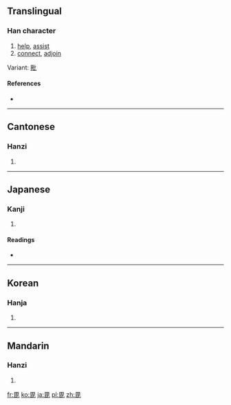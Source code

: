 {{also|毗}}
==Translingual==

===Han character===
{{Han char|rn=81|rad=比|as=05|sn=9|four=6071<sub>1</sub>|canj=田心心 (WPP), X田心心 (XWPP)}}

# [[help]], [[assist]]
# [[connect]], [[adjoin]]

Variant: [[毗]]

====References====
* {{Han ref|kx=0591.070|dkj=16753|dj=0983.080|hdz=21418.010|uh=6BD8|ud=27608|bh=CF69|bd=53097}}

----

==Cantonese==

===Hanzi===
{{yue-hanzi|jyut=|y=pei3}}

# {{defn|lang=yue|sort=比05}}

----

==Japanese==

===Kanji===
{{ja-kanji|grade=|rs=比05}}

# {{defn|lang=ja|sort=比05}}

====Readings====
* {{ja-readings|on=[[ひ]] (hi), [[び]] (bi)|kun=[[へそ]] (heso)}}

----

==Korean==

===Hanja===
{{ko-hanja|hangeul=비|eumhun=|rv=bi|mr=pi|y=pi}}

# {{defn|lang=ko|sort=比05}}

----

==Mandarin==

===Hanzi===
{{cmn-hanzi|pin=[[pí]] ([[pi2]])|wg=p'i<sup>2</sup>}}

# {{defn|lang=cmn|sort=比05}}

[[fr:毘]]
[[ko:毘]]
[[ja:毘]]
[[pl:毘]]
[[zh:毘]]
